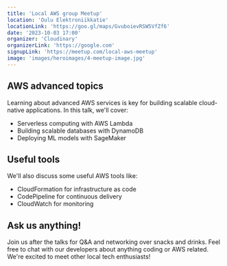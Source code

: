 ```yaml
---
title: 'Local AWS group Meetup'
location: 'Oulu Elektroniikkatie'
locationLink: 'https://goo.gl/maps/GvuboievRSW5VfZf6'
date: '2023-10-03 17:00'
organizer: 'Cloudinary'
organizerLink: 'https://google.com'
signupLink: 'https://meetup.com/local-aws-meetup'
image: 'images/heroimages/4-meetup-image.jpg'
---
```


## AWS advanced topics

Learning about advanced AWS services is key for building scalable cloud-native applications. 
In this talk, we'll cover:

- Serverless computing with AWS Lambda
- Building scalable databases with DynamoDB
- Deploying ML models with SageMaker

## Useful tools

We'll also discuss some useful AWS tools like:
- CloudFormation for infrastructure as code
- CodePipeline for continuous delivery
- CloudWatch for monitoring

## Ask us anything!
Join us after the talks for Q&A and networking over snacks and drinks. 
Feel free to chat with our developers about anything coding or AWS related. 
We're excited to meet other local tech enthusiasts!

